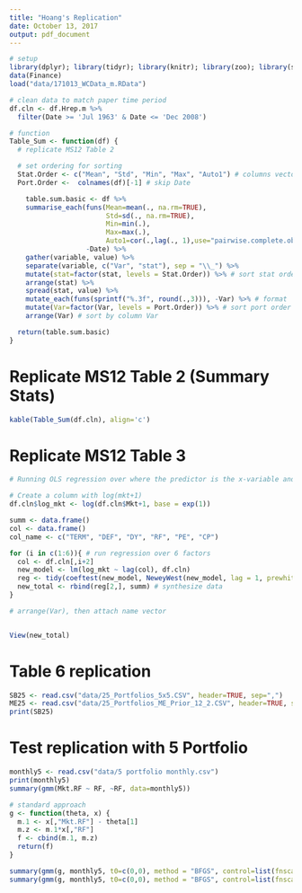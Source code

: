 ```yaml
---
title: "Hoang's Replication"
date: October 13, 2017 
output: pdf_document
---
```


```r
# setup
library(dplyr); library(tidyr); library(knitr); library(zoo); library(sandwich); library(lmtest); library(broom); library(gmm); library(tidyverse)
data(Finance)
load("data/171013_WCData_m.RData")

# clean data to match paper time period
df.cln <- df.Hrep.m %>% 
  filter(Date >= 'Jul 1963' & Date <= 'Dec 2008')

# function
Table_Sum <- function(df) {
  # replicate MS12 Table 2

  # set ordering for sorting
  Stat.Order <- c("Mean", "Std", "Min", "Max", "Auto1") # columns vector
  Port.Order <-  colnames(df)[-1] # skip Date

    table.sum.basic <- df %>%
    summarise_each(funs(Mean=mean(., na.rm=TRUE),
                        Std=sd(., na.rm=TRUE),
                        Min=min(.),
                        Max=max(.),
                        Auto1=cor(.,lag(., 1),use="pairwise.complete.obs")),
                   -Date) %>%
    gather(variable, value) %>%
    separate(variable, c("Var", "stat"), sep = "\\_") %>%
    mutate(stat=factor(stat, levels = Stat.Order)) %>% # sort stat order
    arrange(stat) %>%
    spread(stat, value) %>%
    mutate_each(funs(sprintf("%.3f", round(.,3))), -Var) %>% # format
    mutate(Var=factor(Var, levels = Port.Order)) %>% # sort port order
    arrange(Var) # sort by column Var

  return(table.sum.basic)
}
```

# Replicate MS12 Table 2 (Summary Stats)
```r
kable(Table_Sum(df.cln), align='c')
```
# Replicate MS12 Table 3
```r
# Running OLS regression over where the predictor is the x-variable and the market return next month is the y variable

# Create a column with log(mkt+1)
df.cln$log_mkt <- log(df.cln$Mkt+1, base = exp(1))

summ <- data.frame()
col <- data.frame()
col_name <- c("TERM", "DEF", "DY", "RF", "PE", "CP")

for (i in c(1:6)){ # run regression over 6 factors
  col <- df.cln[,i+2]
  new_model <- lm(log_mkt ~ lag(col), df.cln)
  reg <- tidy(coeftest(new_model, NeweyWest(new_model, lag = 1, prewhite = FALSE)))
  new_total <- rbind(reg[2,], summ) # synthesize data
}

# arrange(Var), then attach name vector


View(new_total)
```

# Table 6 replication

```r
SB25 <- read.csv("data/25_Portfolios_5x5.CSV", header=TRUE, sep=",")
ME25 <- read.csv("data/25_Portfolios_ME_Prior_12_2.CSV", header=TRUE, sep=",")
print(SB25)


```

# Test replication with 5 Portfolio

```r
monthly5 <- read.csv("data/5 portfolio monthly.csv")
print(monthly5)
summary(gmm(Mkt.RF ~ RF, ~RF, data=monthly5))

# standard approach
g <- function(theta, x) {
  m.1 <- x[,"Mkt.RF"] - theta[1]
  m.z <- m.1*x[,"RF"]
  f <- cbind(m.1, m.z)
  return(f)
}

summary(gmm(g, monthly5, t0=c(0,0), method = "BFGS", control=list(fnscale=1e-8)))
summary(gmm(g, monthly5, t0=c(0,0), method = "BFGS", control=list(fnscale=1e-8), kernel="Bartlett", bw=bwNeweyWest))


```
